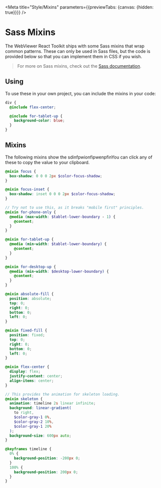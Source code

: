 
<Redirect />

<Meta title="Style/Mixins" parameters={{previewTabs: {canvas: {hidden: true}}}} />

# Sass Mixins

The WebViewer React Toolkit ships with some Sass mixins that wrap common
patterns. These can only be used in Sass files, but the code is provided below
so that you can implement them in CSS if you wish.

> For more on Sass mixins, check out the
> [Sass documentation](https://sass-lang.com/documentation/at-rules/mixin).

## Using

To use these in your own project, you can include the mixins in your code:

```scss
div {
  @include flex-center;

  @include for-tablet-up {
    background-color: blue;
  }
}
```

## Mixins

The following mixins show the  sdinfpwionfipwenpfinYou can click any of these to copy the
value to your clipboard.

<!-- Below here is auto-generated. DO NOT EDIT. -->
<!-- GENERATE_ENTRY -->

<Mixins index={0} />

```scss
@mixin focus {
  box-shadow: 0 0 0 2px $color-focus-shadow;
}
```


<Mixins index={1} />

```scss
@mixin focus-inset {
  box-shadow: inset 0 0 0 2px $color-focus-shadow;
}
```


<Mixins index={2} />

```scss
// Try not to use this, as it breaks "mobile first" principles.
@mixin for-phone-only {
  @media (max-width: $tablet-lower-boundary - 1) {
    @content;
  }
}
```


<Mixins index={3} />

```scss
@mixin for-tablet-up {
  @media (min-width: $tablet-lower-boundary) {
    @content;
  }
}
```


<Mixins index={4} />

```scss
@mixin for-desktop-up {
  @media (min-width: $desktop-lower-boundary) {
    @content;
  }
}
```


<Mixins index={5} />

```scss
@mixin absolute-fill {
  position: absolute;
  top: 0;
  right: 0;
  bottom: 0;
  left: 0;
}
```


<Mixins index={6} />

```scss
@mixin fixed-fill {
  position: fixed;
  top: 0;
  right: 0;
  bottom: 0;
  left: 0;
}
```


<Mixins index={7} />

```scss
@mixin flex-center {
  display: flex;
  justify-content: center;
  align-items: center;
}
```


<Mixins index={8} />

```scss
// This provides the animation for skeleton loading.
@mixin skeleton {
  animation: timeline 2s linear infinite;
  background: linear-gradient(
    to right,
    $color-gray-1 0%,
    $color-gray-2 10%,
    $color-gray-1 20%
  );
  background-size: 600px auto;
}

@keyframes timeline {
  0% {
    background-position: -200px 0;
  }
  100% {
    background-position: 200px 0;
  }
}
```

